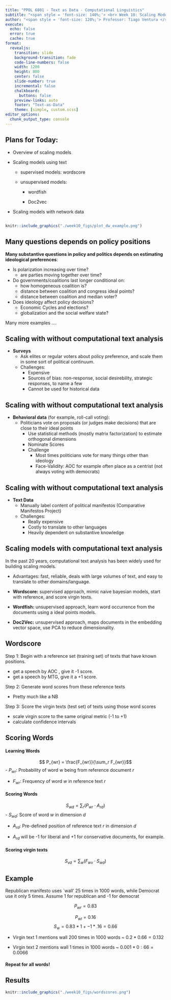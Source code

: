 ```yaml
---
title: "PPOL 6801 - Text as Data - Computational Linguistics"
subtitle: "<span style = 'font-size: 140%;'> <br> Week 10: Scaling Models for Text"
author: "<span style = 'font-size: 120%;'> Professor: Tiago Ventura </span>"
execute: 
  echo: false
  error: true
  cache: true
format:
  revealjs: 
    transition: slide
    background-transition: fade
    code-line-numbers: false
    width: 1200
    height: 800
    center: false
    slide-number: true
    incremental: false
    chalkboard: 
      buttons: false
    preview-links: auto
    footer: "Text-as-Data"
    theme: [simple, custom.scss]
editor_options: 
  chunk_output_type: console
---
```


## Plans for Today:

- Overview of scaling models

- Scaling models using text
 
  - supervised models: wordscore
  
  - unsupervised models:
  
    - wordfish
    
    - Doc2vec

- Scaling models with network data    


## 

```r
knitr::include_graphics("./week10_figs/plot_dw_example.png") 
```

## Many questions depends on policy positions

**Many substantive questions in policy and politics depends on estimating ideological preferences**:

- Is polarization increasing over time?
   - are parties moving together over time?

- Do governments/coalitions last longer conditional on: 
   - how homogeneous coalition is?
   - distance between coalition and congress ideal points? 
   - distance between coalition and median voter?
   
- Does ideology affect policy decisions?
   - Economic Cycles and elections?
   - globalization and the social welfare state?
   
Many more examples ....   


## Scaling with without computational text analysis

- **Surveys** 
   - Ask elites or regular voters about policy preference, and scale them in some sort of political continuum. 
   - Challenges:  
      - Expensive
      - Sources of bias: non-response, social desirebility, strategic responses, to name a few
      - Cannot be used for historical data

## Scaling with without computational text analysis
     
- **Behavioral data** (for example, roll-call voting):
  - Politicians vote on proposals (or judges make decisions) that are close to their ideal points
    - Use statistical methods (mostly matrix factorization) to estimate orthogonal dimensions
    - Nominate Scores
    - Challenge
       - Most times politicians vote for many things other than ideology
       - Face-Validity: AOC for example often place as a centrist (not always voting with democrats)

## Scaling with without computational text analysis
     
- **Text Data** 
  - Manually label content of political manifestos (Comparative Manifestos Project)
  - Challenges:
    - Really expensive
    - Costly to translate to other languages
    - Heavily dependent on substantive knowledge
  

## Scaling models with computational text analysis

In the past 20 years, computational text analysis has been widely used for building scaling models. 

- Advantages: fast, reliable, deals with large volumes of text, and easy to translate to other domains/language. 

- **Wordscore:** supervised approach, mimic naive bayesian models, start with reference, and score virgin texts. 

- **Wordfish:** unsupervised approach, learn word occurrence from the documents using a ideal points models. 

- **Doc2Vec:** unsupervised approach, maps documents in the embedding vector space, use PCA to reduce dimensionality. 


## Wordscore


[Step 1]{.red}: Begin with a reference set (training set) of texts that have known positions.
    
- get a speech by AOC , give it -1 score. 
- get a speech by MTG, give it a +1 score. 
    
[Step 2]{.red}: Generate word scores from these reference texts
    
- Pretty much like a NB
    
[Step 3]{.red}: Score the virgin texts (test set) of texts using those word scores

- scale virgin score to the same original metric (-1 to +1)  
- calculate confidence intervals
    
    
## Scoring Words

:::fragment

#### Learning Words


$$ P_{wr} = \frac{F_{wr}}{\sum_r F_{wr}}$$
- $P_{wr}$: Probability of word $w$ being from reference document $r$

- $F_{wr}$: Frequency of word $w$ in reference text $r$

::: 

:::fragment

#### Scoring Words 

$$S_{wd} = \sum_r (P_{wr} \cdot A_{rd}) $$
- $S_{wd}$: Score of word $w$ in dimension $d$ 

- $A_{rd}$: Pre-defined position of reference text $r$ in dimension $d$

- $A_{rd}$ will be -1 for liberal and +1 for conservative documents, for example. 

:::

:::fragment

#### Scoring virgin texts

$$ S_{vd} = \sum_w (F_{wv} · S_{wd}) $$
:::

## Example

Republican manifesto uses `wall' 25 times in 1000 words, while Democrat use it only 5 times. Assume 1 for republican and -1 for democrat

$$P_{wr} = 0.83$$

$$P_{wl} =  0.16 $$
$$ S_w = 0.83*1 + -1*.16 = 0.66$$

- Virgin text 1 mentions wall 200 times in 1000 words ~ $0.2 * 0.66 = 0.132$

- Virgin text 2 mentions wall 1 times in 1000 words ~ $0.001 * 0:66 = 0.0066$

#### Repeat for all words!


## Results


```r
knitr::include_graphics("./week10_figs/wordscores.png") 
```

